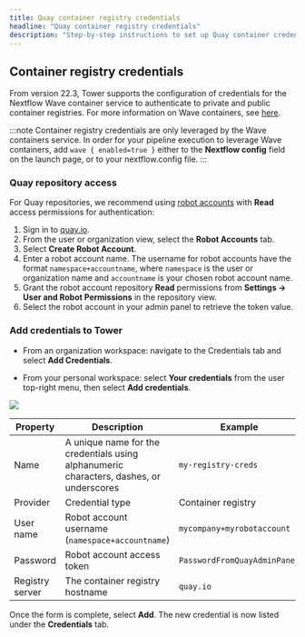 ```yaml
---
title: Quay container registry credentials
headline: "Quay container registry credentials"
description: "Step-by-step instructions to set up Quay container credentials in Nextflow Tower."
---
```


## Container registry credentials

From version 22.3, Tower supports the configuration of credentials for the Nextflow Wave container service to authenticate to private and public container registries. For more information on Wave containers, see [here](https://www.nextflow.io/docs/latest/wave.html).

:::note
Container registry credentials are only leveraged by the Wave containers service. In order for your pipeline execution to leverage Wave containers, add `wave { enabled=true }` either to the **Nextflow config** field on the launch page, or to your nextflow.config file.
:::

### Quay repository access

For Quay repositories, we recommend using [robot accounts](https://docs.quay.io/glossary/robot-accounts.html) with **Read** access permissions for authentication:

1. Sign in to [quay.io](https://quay.io/).
2. From the user or organization view, select the **Robot Accounts** tab.
3. Select **Create Robot Account**.
4. Enter a robot account name. The username for robot accounts have the format `namespace+accountname`, where `namespace` is the user or organization name and `accountname` is your chosen robot account name.
5. Grant the robot account repository **Read** permissions from **Settings -> User and Robot Permissions** in the repository view.
6. Select the robot account in your admin panel to retrieve the token value.

### Add credentials to Tower

- From an organization workspace: navigate to the Credentials tab and select **Add Credentials**.

- From your personal workspace: select **Your credentials** from the user top-right menu, then select **Add credentials**.

![](./_images/container_registry_credentials_blank.png)

| Property        | Description                                                                             | Example                      |
| --------------- | --------------------------------------------------------------------------------------- | ---------------------------- |
| Name            | A unique name for the credentials using alphanumeric characters, dashes, or underscores | `my-registry-creds`          |
| Provider        | Credential type                                                                         | Container registry           |
| User name       | Robot account username (`namespace+accountname`)                                        | `mycompany+myrobotaccount`   |
| Password        | Robot account access token                                                              | `PasswordFromQuayAdminPanel` |
| Registry server | The container registry hostname                                                         | `quay.io`                    |

Once the form is complete, select **Add**. The new credential is now listed under the **Credentials** tab.
